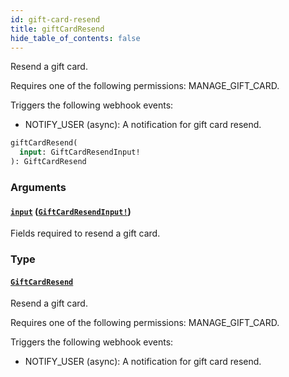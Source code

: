 ```yaml
---
id: gift-card-resend
title: giftCardResend
hide_table_of_contents: false
---
```


Resend a gift card.

Requires one of the following permissions: MANAGE_GIFT_CARD.

Triggers the following webhook events:

- NOTIFY_USER (async): A notification for gift card resend.

```graphql
giftCardResend(
  input: GiftCardResendInput!
): GiftCardResend
```

### Arguments

#### [`input`](#) ([`GiftCardResendInput!`](../../../developer/api-reference/inputs/gift-card-resend-input))

Fields required to resend a gift card.

### Type

#### [`GiftCardResend`](../../../developer/api-reference/objects/gift-card-resend)

Resend a gift card.

Requires one of the following permissions: MANAGE_GIFT_CARD.

Triggers the following webhook events:

- NOTIFY_USER (async): A notification for gift card resend.
